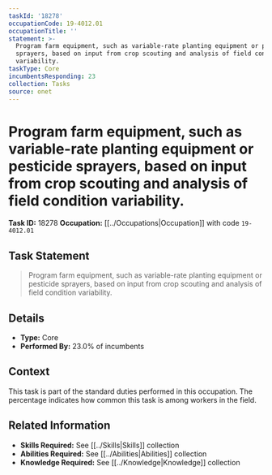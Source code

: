```yaml
---
taskId: '18278'
occupationCode: 19-4012.01
occupationTitle: ''
statement: >-
  Program farm equipment, such as variable-rate planting equipment or pesticide
  sprayers, based on input from crop scouting and analysis of field condition
  variability.
taskType: Core
incumbentsResponding: 23
collection: Tasks
source: onet
---
```

# Program farm equipment, such as variable-rate planting equipment or pesticide sprayers, based on input from crop scouting and analysis of field condition variability.

**Task ID:** 18278
**Occupation:** [[../Occupations|Occupation]] with code `19-4012.01`

## Task Statement

> Program farm equipment, such as variable-rate planting equipment or pesticide sprayers, based on input from crop scouting and analysis of field condition variability.

## Details

- **Type:** Core
- **Performed By:** 23.0% of incumbents

## Context

This task is part of the standard duties performed in this occupation. The percentage indicates how common this task is among workers in the field.

## Related Information

- **Skills Required:** See [[../Skills|Skills]] collection
- **Abilities Required:** See [[../Abilities|Abilities]] collection
- **Knowledge Required:** See [[../Knowledge|Knowledge]] collection
